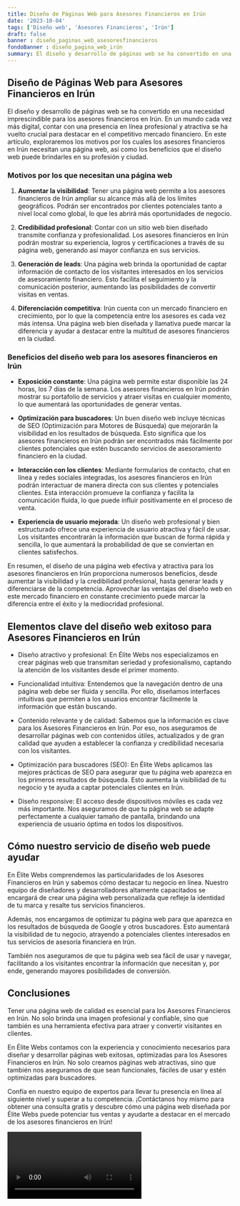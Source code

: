 ```yaml
---
title: Diseño de Páginas Web para Asesores Financieros en Irún
date: '2023-10-04'
tags: ['Diseño web', 'Asesores Financieros', 'Irún']
draft: false
banner : diseño_paginas_web_asesoresfinancieros
fondoBanner : diseño_pagina_web_irún
summary: El diseño y desarrollo de páginas web se ha convertido en una necesidad imprescindible para los asesores financieros en Irún. En un mundo cada vez más digital, contar con una presencia en línea profesional y atractiva se ha vuelto crucial para destacar en el competitivo mercado financiero. En este artículo, exploraremos los motivos por los cuales los asesores financieros en Irún necesitan una página web, así como los beneficios que el diseño web puede brindarles en su profesión y ciudad.
---
```


## Diseño de Páginas Web para Asesores Financieros en Irún

El diseño y desarrollo de páginas web se ha convertido en una necesidad imprescindible para los asesores financieros en Irún. En un mundo cada vez más digital, contar con una presencia en línea profesional y atractiva se ha vuelto crucial para destacar en el competitivo mercado financiero. En este artículo, exploraremos los motivos por los cuales los asesores financieros en Irún necesitan una página web, así como los beneficios que el diseño web puede brindarles en su profesión y ciudad.

### Motivos por los que necesitan una página web

1. **Aumentar la visibilidad**: Tener una página web permite a los asesores financieros de Irún ampliar su alcance más allá de los límites geográficos. Podrán ser encontrados por clientes potenciales tanto a nivel local como global, lo que les abrirá más oportunidades de negocio.

2. **Credibilidad profesional**: Contar con un sitio web bien diseñado transmite confianza y profesionalidad. Los asesores financieros en Irún podrán mostrar su experiencia, logros y certificaciones a través de su página web, generando así mayor confianza en sus servicios.

3. **Generación de leads**: Una página web brinda la oportunidad de captar información de contacto de los visitantes interesados en los servicios de asesoramiento financiero. Esto facilita el seguimiento y la comunicación posterior, aumentando las posibilidades de convertir visitas en ventas.

4. **Diferenciación competitiva**: Irún cuenta con un mercado financiero en crecimiento, por lo que la competencia entre los asesores es cada vez más intensa. Una página web bien diseñada y llamativa puede marcar la diferencia y ayudar a destacar entre la multitud de asesores financieros en la ciudad.

### Beneficios del diseño web para los asesores financieros en Irún

- **Exposición constante**: Una página web permite estar disponible las 24 horas, los 7 días de la semana. Los asesores financieros en Irún podrán mostrar su portafolio de servicios y atraer visitas en cualquier momento, lo que aumentará las oportunidades de generar ventas.

- **Optimización para buscadores**: Un buen diseño web incluye técnicas de SEO (Optimización para Motores de Búsqueda) que mejorarán la visibilidad en los resultados de búsqueda. Esto significa que los asesores financieros en Irún podrán ser encontrados más fácilmente por clientes potenciales que estén buscando servicios de asesoramiento financiero en la ciudad.

- **Interacción con los clientes**: Mediante formularios de contacto, chat en línea y redes sociales integradas, los asesores financieros en Irún podrán interactuar de manera directa con sus clientes y potenciales clientes. Esta interacción promueve la confianza y facilita la comunicación fluida, lo que puede influir positivamente en el proceso de venta.

- **Experiencia de usuario mejorada**: Un diseño web profesional y bien estructurado ofrece una experiencia de usuario atractiva y fácil de usar. Los visitantes encontrarán la información que buscan de forma rápida y sencilla, lo que aumentará la probabilidad de que se conviertan en clientes satisfechos.

En resumen, el diseño de una página web efectiva y atractiva para los asesores financieros en Irún proporciona numerosos beneficios, desde aumentar la visibilidad y la credibilidad profesional, hasta generar leads y diferenciarse de la competencia. Aprovechar las ventajas del diseño web en este mercado financiero en constante crecimiento puede marcar la diferencia entre el éxito y la mediocridad profesional.

<GifSeo />

<Cta />

## Elementos clave del diseño web exitoso para Asesores Financieros en Irún

- Diseño atractivo y profesional: En Élite Webs nos especializamos en crear páginas web que transmitan seriedad y profesionalismo, captando la atención de los visitantes desde el primer momento.

- Funcionalidad intuitiva: Entendemos que la navegación dentro de una página web debe ser fluida y sencilla. Por ello, diseñamos interfaces intuitivas que permiten a los usuarios encontrar fácilmente la información que están buscando.

- Contenido relevante y de calidad: Sabemos que la información es clave para los Asesores Financieros en Irún. Por eso, nos aseguramos de desarrollar páginas web con contenidos útiles, actualizados y de gran calidad que ayuden a establecer la confianza y credibilidad necesaria con los visitantes.

- Optimización para buscadores (SEO): En Élite Webs aplicamos las mejores prácticas de SEO para asegurar que tu página web aparezca en los primeros resultados de búsqueda. Esto aumenta la visibilidad de tu negocio y te ayuda a captar potenciales clientes en Irún.

- Diseño responsive: El acceso desde dispositivos móviles es cada vez más importante. Nos aseguramos de que tu página web se adapte perfectamente a cualquier tamaño de pantalla, brindando una experiencia de usuario óptima en todos los dispositivos.

## Cómo nuestro servicio de diseño web puede ayudar

En Élite Webs comprendemos las particularidades de los Asesores Financieros en Irún y sabemos cómo destacar tu negocio en línea. Nuestro equipo de diseñadores y desarrolladores altamente capacitados se encargará de crear una página web personalizada que refleje la identidad de tu marca y resalte tus servicios financieros.

Además, nos encargamos de optimizar tu página web para que aparezca en los resultados de búsqueda de Google y otros buscadores. Esto aumentará la visibilidad de tu negocio, atrayendo a potenciales clientes interesados en tus servicios de asesoría financiera en Irún.

También nos aseguramos de que tu página web sea fácil de usar y navegar, facilitando a los visitantes encontrar la información que necesitan y, por ende, generando mayores posibilidades de conversión.

## Conclusiones

Tener una página web de calidad es esencial para los Asesores Financieros en Irún. No solo brinda una imagen profesional y confiable, sino que también es una herramienta efectiva para atraer y convertir visitantes en clientes.

En Élite Webs contamos con la experiencia y conocimiento necesarios para diseñar y desarrollar páginas web exitosas, optimizadas para los Asesores Financieros en Irún. No solo creamos páginas web atractivas, sino que también nos aseguramos de que sean funcionales, fáciles de usar y estén optimizadas para buscadores.

Confía en nuestro equipo de expertos para llevar tu presencia en línea al siguiente nivel y superar a tu competencia. ¡Contáctanos hoy mismo para obtener una consulta gratis y descubre cómo una página web diseñada por Élite Webs puede potenciar tus ventas y ayudarte a destacar en el mercado de los asesores financieros en Irún!

<Video />

<CtaBot job='Asesores Financieros' city='Irún'/>

<Gmaps query='Irún+españa+maps' />